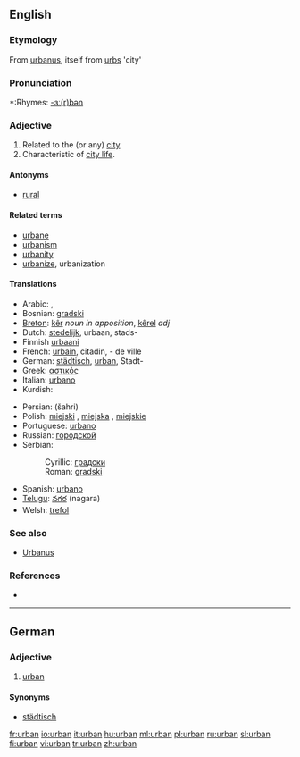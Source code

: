 ==English==

===Etymology===
From {{L.}} [[urbanus]], itself from [[urbs]] 'city'

===Pronunciation===
*:Rhymes: [[Rhymes:English:-ɜː(r)bən|-ɜː(r)bən]]

===Adjective===
{{en-adj}}

# Related to the (or any) [[city]]
# Characteristic of [[city life]].

====Antonyms====
*[[rural]]

====Related terms====
*[[urbane]]
*[[urbanism]]
*[[urbanity]]
*[[urbanize]], urbanization

====Translations====
{{trans-top|of the city; characteristic of city life}}
*Arabic: {{Arab|[[حضري]]}}, {{Arab|[[متمدن]]}}
*Bosnian: [[gradski]] {{m}}
*[[Breton]]: [[kêr]] ''noun in apposition'', [[kêrel]] ''adj''
*Dutch: [[stedelijk]], urbaan, stads-
*Finnish [[urbaani]]
*French: [[urbain]], citadin, - de ville
*German: [[städtisch]], [[urban#German|urban]], Stadt-
*Greek: [[αστικός]] {{m}}
*Italian: [[urbano]] {{m}}
*Kurdish: {{KUchar|[[شارستانی]]}}
{{trans-mid}}
*Persian: {{fa-Arab|[[شهری]]}} (šahri)
*Polish: [[miejski]] {{m}}, [[miejska]] {{f}}, [[miejskie]] {{n}}
*Portuguese: [[urbano]]
*Russian: [[городской]] {{m}}
*Serbian:
*:Cyrillic: [[градски]] {{m}}
*:Roman: [[gradski#Serbian|gradski]] {{m}}
*Spanish: [[urbano]]
*[[Telugu]]: [[నగర]] (nagara)
*Welsh: [[trefol]]
{{trans-bottom}}

===See also===
* [[Urbanus]]

===References===
* {{R:Websters}}

----

==German==

===Adjective===
{{de-adj|comparative=urbaner|superlative=urbansten}}

# [[urban#English|urban]]

====Synonyms====
*[[städtisch]]

[[fr:urban]]
[[io:urban]]
[[it:urban]]
[[hu:urban]]
[[ml:urban]]
[[pl:urban]]
[[ru:urban]]
[[sl:urban]]
[[fi:urban]]
[[vi:urban]]
[[tr:urban]]
[[zh:urban]]